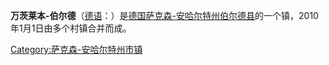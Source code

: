 {{Infobox Settlement
| name = 万茨莱本-伯尔德<br/>Wanzleben-Börde
| image_skyline = 
| imagesize = 
| image_caption = 
| image_flag = 
| image_shield = 
| pushpin_map = Germany
| pushpin_label_position = bottom
| subdivision_type = 国家
| subdivision_name = {{GER}}
| subdivision_type1 = [[德国行政区划|州]]
| subdivision_name1 = [[萨克森-安哈尔特州|萨克森-安哈尔特州]]
| subdivision_type2 = [[德国行政区划|县]]
| subdivision_name2 =  [[伯尔德县|伯尔德县]]
| elevation_m = 
| elevation_ft = 
| area_total_km2 = 162.62
| population_as_of = 2009年
| population_total = 12933
| population_density_km2 = auto
| timezone = [[欧洲中部时间|CET]]
| utc_offset = +1
| timezone_DST = [[CEST|CEST]]
| utc_offset_DST = +2
| website =  
}}
'''万茨莱本-伯尔德'''（[[德语|德语]]：'''{{lang|de|Wanzleben-Börde}}'''）是[[德国|德国]][[萨克森-安哈尔特州|萨克森-安哈尔特州]][[伯尔德县|伯尔德县]]的一个镇，2010年1月1日由多个村镇合并而成。

{{Germany-geo-stub}}
{{normdaten}}
{{DEFAULTSORT:Wanzleben-Börde}}
[[Category:萨克森-安哈尔特州市镇|Category:萨克森-安哈尔特州市镇]]